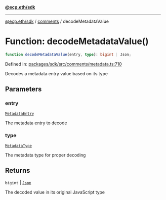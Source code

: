 [**@ecp.eth/sdk**](../../index.mdx)

***

[@ecp.eth/sdk](/sdk-reference/index.mdx) / [comments](/sdk-reference/comments/index.mdx) / decodeMetadataValue

# Function: decodeMetadataValue()

```ts
function decodeMetadataValue(entry, type): bigint | Json;
```

Defined in: [packages/sdk/src/comments/metadata.ts:710](https://github.com/ecp-eth/comments-monorepo/blob/main/packages/sdk/src/comments/metadata.ts#L710)

Decodes a metadata entry value based on its type

## Parameters

### entry

[`MetadataEntry`](/sdk-reference/comments/type-aliases/MetadataEntry.mdx)

The metadata entry to decode

### type

[`MetadataType`](/sdk-reference/comments/type-aliases/MetadataType.mdx)

The metadata type for proper decoding

## Returns

`bigint` \| [`Json`](/sdk-reference/comments/type-aliases/Json.mdx)

The decoded value in its original JavaScript type
